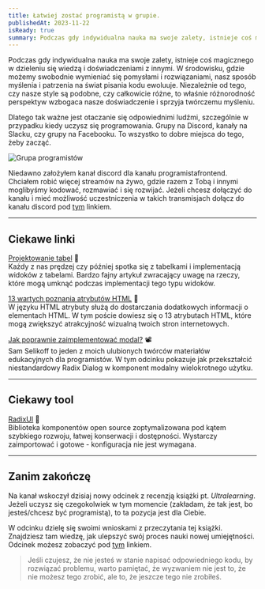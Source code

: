 ```yaml
---
title: Łatwiej zostać programistą w grupie.
publishedAt: 2023-11-22
isReady: true
summary: Podczas gdy indywidualna nauka ma swoje zalety, istnieje coś magicznego w dzieleniu się wiedzą i doświadczeniami z innymi.
---
```


Podczas gdy indywidualna nauka ma swoje zalety, istnieje coś magicznego w dzieleniu się wiedzą i doświadczeniami z innymi. W środowisku, gdzie możemy swobodnie wymieniać się pomysłami i rozwiązaniami, nasz sposób myślenia i patrzenia na świat pisania kodu ewoluuje. Niezależnie od tego, czy nasze style są podobne, czy całkowicie różne, to właśnie różnorodność perspektyw wzbogaca nasze doświadczenie i sprzyja twórczemu myśleniu.

Dlatego tak ważne jest otaczanie się odpowiednimi ludźmi, szczególnie w przypadku kiedy uczysz się programowania. Grupy na Discord, kanały na Slacku, czy grupy na Facebooku. To wszystko to dobre miejsca do tego, żeby zacząć.

![Grupa programistów](https://dsc.cloud/88160a/group.webp)

Niedawno założyłem kanał discord dla kanału programistafrontend. Chciałem robić więcej streamów na żywo, gdzie razem z Tobą i innymi moglibyśmy kodować, rozmawiać i się rozwijać. Jeżeli chcesz dołączyć do kanału i mieć możliwość uczestniczenia w takich transmisjach dołącz do kanału discord pod [tym](https://discord.gg/UzspSpNy) linkiem.

---

## Ciekawe linki

[Projektowanie tabel](https://coyleandrew.medium.com/designing-tables-79a655ca183f)    📖  
Każdy z nas prędzej czy później spotka się z tabelkami i implementacją widoków z tabelami. Bardzo fajny artykuł zwracający uwagę na rzeczy, które mogą umknąć podczas implementacji tego typu widoków.  

[13 wartych poznania atrybutów HTML](https://shefali.dev/html-attributes/) 📖  
W języku HTML atrybuty służą do dostarczania dodatkowych informacji o elementach HTML. W tym poście dowiesz się o 13 atrybutach HTML, które mogą zwiększyć atrakcyjność wizualną twoich stron internetowych.  

[Jak poprawnie zaimplementować modal?](https://www.youtube.com/watch?v=VM6YRrUsnUY&t=62s) 📽️  
Sam Selikoff to jeden z moich ulubionych twórców materiałów edukacyjnych dla programistów. W tym odcinku pokazuje  jak przekształcić niestandardowy Radix Dialog w komponent modalny wielokrotnego użytku.

---

## Ciekawy tool

[RadixUI](https://www.radix-ui.com/) 🧰  
Biblioteka komponentów open source zoptymalizowana pod kątem szybkiego rozwoju, łatwej konserwacji i dostępności. Wystarczy zaimportować i gotowe - konfiguracja nie jest wymagana.

---

## Zanim zakończę

Na kanał wskoczył dzisiaj nowy odcinek z recenzją książki pt. *Ultralearning*. Jeżeli uczysz się czegokolwiek w tym momencie (zakładam, że tak jest, bo jesteś/chcesz być programistą), to ta pozycja jest dla Ciebie.

W odcinku dzielę się swoimi wnioskami z przeczytania tej książki. Znajdziesz tam wiedzę, jak ulepszyć swój proces nauki nowej umiejętności. Odcinek możesz zobaczyć pod [tym](https://youtu.be/lZsC3P6ZGxI)  linkiem. 

> Jeśli czujesz, że nie jesteś w stanie napisać odpowiedniego kodu, by rozwiązać problemu, warto pamiętać, że wyzwaniem nie jest to, że nie możesz tego zrobić, ale to, że jeszcze tego nie zrobiłeś.

